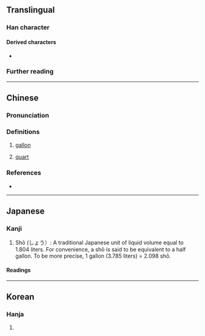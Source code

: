 {{character info}}
==Translingual==

===Han character===
{{Han char|rn=30|rad=口|as=04|sn=7|four=64000|canj=RHT|ids=⿰口升}}

====Derived characters====
* {{l|mul|[[𡌍]]}}

===Further reading===
{{Han ref|kx=0181.191|dkj=03424|dj=0399.220|hdz=10590.010|uh=544F}}

----

==Chinese==
{{zh-forms}}

===Pronunciation===
{{zh-pron
|m=shēng
|m-s=
|dg=
|c=sing1
|c-t=
|g=
|h=pfs=
|j=
|mb=
|md=
|mn=
|mn-t=
|w=
|x=
|mc=y
|oc=y
|cat=n
}}

===Definitions===
{{head|zh|Han character}}

# {{lb|zh|obsolete}} [[gallon]]
#: {{zh-syn|加仑}}
# [[quart]]

===References===
* {{R:yue:Hanzi}}

----

==Japanese==

===Kanji===
{{ja-kanji|grade=|rs=口04}}

# Shō (しょう）: A traditional Japanese unit of liquid volume equal to 1.804 liters. For convenience, a shō is said to be equivalent to a half gallon. To be more precise, 1 gallon (3.785 liters) = 2.098 shō.

====Readings====
{{ja-readings
|on=[[しょう]] (shō)
|kun=[[ガロン]] (garon), [[クオート]] (kuōto)
}}

----

==Korean==

===Hanja===
{{ko-hanja|hangeul=승|rv=seung|mr=sŭng}}

# {{rfdef|ko|sort=口04}}